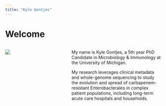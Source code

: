```yaml
---
title: "Kyle Gontjes"
---
```


# Welcome

::::: columns
::: {.column width="40%"}
![](images/headshot-01.jpeg)
:::

::: {.column width="60%"}

My name is Kyle Gontjes, a 5th year PhD Candidate in Microbiology & Immunology at the University of Michigan.

My research leverages clinical metadata and whole-genome sequencing to study the evolution and spread of carbapenem-resistant Enterobacterales in complex patient populations, including long-term acute care hospitals and households.
:::
:::::
